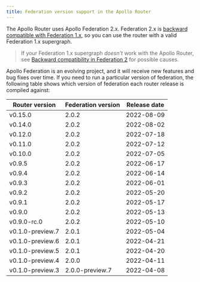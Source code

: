 ```yaml
---
title: Federation version support in the Apollo Router
---
```



The Apollo Router uses Apollo Federation 2.x. Federation 2.x
is [backward compatible with Federation 1.x](https://www.apollographql.com/docs/federation/federation-2/backward-compatibility/), so you can use the router with a valid Federation 1.x supergraph.

> If your Federation 1.x supergraph _doesn't_ work with the Apollo Router, see [Backward compatibility in Federation 2](/federation/federation-2/backward-compatibility/) for possible causes.

Apollo Federation is an evolving project, and it will receive new features and bug fixes over time. If you need to run a particular version of federation, the following table shows which version of federation each router release is compiled against:

<table>
    <thead>
    <tr>
        <th>Router version</th>
        <th>Federation version</th>
        <th>Release date</th>
    </tr>
    </thead>
    <tbody>
    <tr>
        <td>
            v0.15.0
        </td>
        <td>
            2.0.2
        </td>
        <td>
            2022-08-09
        </td>
    </tr>
    <tr>
        <td>
            v0.14.0
        </td>
        <td>
            2.0.2
        </td>
        <td>
            2022-08-02
        </td>
    </tr>
    <tr>
        <td>
            v0.12.0
        </td>
        <td>
            2.0.2
        </td>
        <td>
            2022-07-18
        </td>
    </tr>
    <tr>
        <td>
            v0.11.0
        </td>
        <td>
            2.0.2
        </td>
        <td>
            2022-07-12
        </td>
    </tr>
    <tr>
        <td>
            v0.10.0
        </td>
        <td>
            2.0.2
        </td>
        <td>
            2022-07-05
        </td>
    </tr>
    <tr>
        <td>
            v0.9.5
        </td>
        <td>
            2.0.2
        </td>
        <td>
            2022-06-17
        </td>
    </tr>
    <tr>
        <td>
            v0.9.4
        </td>
        <td>
            2.0.2
        </td>
        <td>
            2022-06-14
        </td>
    </tr>
    <tr>
        <td>
            v0.9.3
        </td>
        <td>
            2.0.2
        </td>
        <td>
            2022-06-01
        </td>
    </tr>
    <tr>
        <td>v0.9.2
        </td>
        <td>
            2.0.2
        </td>
        <td>
            2022-05-20
        </td>
    </tr>
    <tr>
        <td>v0.9.1
        </td>
        <td>
            2.0.2
        </td>
        <td>
            2022-05-17
        </td>
    </tr>
    <tr>
        <td>v0.9.0
        </td>
        <td>
            2.0.2
        </td>
        <td>
            2022-05-13
        </td>
    </tr>
    <tr>
        <td>v0.9.0-rc.0
        </td>
        <td>
            2.0.2
        </td>
        <td>
            2022-05-10
        </td>
    </tr>
    <tr>
        <td>v0.1.0-preview.7
        </td>
        <td>
            2.0.1
        </td>
        <td>
            2022-05-04
        </td>
    </tr>
    <tr>
        <td>v0.1.0-preview.6
        </td>
        <td>
            2.0.1
        </td>
        <td>
            2022-04-21
        </td>
    </tr>
    <tr>
        <td>v0.1.0-preview.5
        </td>
        <td>
            2.0.1
        </td>
        <td>
            2022-04-20
        </td>
    </tr>
    <tr>
        <td>v0.1.0-preview.4
        </td>
        <td>
            2.0.0
        </td>
        <td>
            2022-04-11
        </td>
    </tr>
    <tr>
        <td>v0.1.0-preview.3
        </td>
        <td>
            2.0.0-preview.7
        </td>
        <td>
            2022-04-08
        </td>
    </tr>
    </tbody>
</table>
